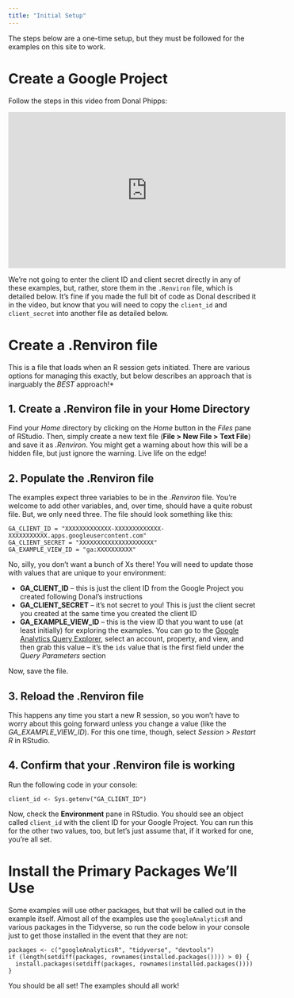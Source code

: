 ```yaml
---
title: "Initial Setup"
---
```


The steps below are a one-time setup, but they must be followed for the examples on this site to work.

# Create a Google Project
Follow the steps in this video from Donal Phipps:

<iframe width="560" height="315" src="https://www.youtube.com/embed/4B88dRbwNfc" frameborder="0" allowfullscreen></iframe>

We're not going to enter the client ID and client secret directly in any of these examples, but, rather, store them in the `.Renviron` file, which is detailed below. It's fine if you made the full bit of code as Donal described it in the video, but know that you will need to copy the `client_id` and `client_secret` into another file as detailed below.

# Create a .Renviron file
This is a file that loads when an R session gets initiated. There are various options for managing this exactly, but below describes an approach that is inarguably the *BEST* approach!*

## 1. Create a .Renviron file in your Home Directory
Find your *Home* directory by clicking on the *Home* button in the *Files* pane of RStudio. Then, simply create a new text file (**File > New File > Text File**) and save it as *.Renviron*. You might get a warning about how this will be a hidden file, but just ignore the warning. Live life on the edge!

## 2. Populate the .Renviron file
The examples expect three variables to be in the *.Renviron* file. You're welcome to add other variables, and, over time, should have a quite robust file. But, we only need three. The file should look something like this:

```
GA_CLIENT_ID = "XXXXXXXXXXXXX-XXXXXXXXXXXXX-XXXXXXXXXXX.apps.googleusercontent.com"
GA_CLIENT_SECRET = "XXXXXXXXXXXXXXXXXXXXX"
GA_EXAMPLE_VIEW_ID = "ga:XXXXXXXXXX"
```
No, silly, you don't want a bunch of Xs there! You will need to update those with values that are unique to your environment:

* **GA_CLIENT_ID** -- this is just the client ID from the Google Project you created following Donal's instructions
* **GA_CLIENT_SECRET** -- it's not secret to you! This is just the client secret you created at the same time you created the client ID
* **GA_EXAMPLE_VIEW_ID** -- this is the view ID that you want to use (at least initially) for exploring the examples. You can go to the [Google Analytics Query Explorer](https://ga-dev-tools.appspot.com/query-explorer/), select an account, property, and view, and then grab this value -- it's the `ids` value that is the first field under the *Query Parameters* section

Now, save the file.

## 3. Reload the .Renviron file
This happens any time you start a new R session, so you won't have to worry about this going forward unless you change a value (like the *GA_EXAMPLE_VIEW_ID*). For this one time, though, select *Session > Restart R* in RStudio.

## 4. Confirm that your .Renviron file is working
Run the following code in your console:

```
client_id <- Sys.getenv("GA_CLIENT_ID")
```

Now, check the **Environment** pane in RStudio. You should see an object called `client_id` with the client ID for your Google Project. You can run this for the other two values, too, but let's just assume that, if it worked for one, you're all set.

# Install the Primary Packages We'll Use

Some examples will use other packages, but that will be called out in the example itself. Almost all of the examples use the `googleAnalyticsR` and various packages in the Tidyverse, so run the code below in your console just to get those installed in the event that they are not:

```
packages <- c("googleAnalyticsR", "tidyverse", "devtools")
if (length(setdiff(packages, rownames(installed.packages()))) > 0) {
  install.packages(setdiff(packages, rownames(installed.packages())))  
}
```

You should be all set! The examples should all work!